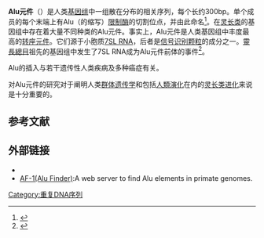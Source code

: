 '''Alu元件'''（{{lang-en|Alu element}}）是人类[[基因组|基因组]]中一组散在分布的相关序列，每个长约300bp。单个成员的每个末端上有Alu（{{le|藤黄节杆菌|Arthrobacter luteus}}的缩写）[[限制酶|限制酶]]的切割位点，并由此命名<ref>{{cite journal|author= Schmid CW, Deininger PL| title=Sequence organization of the human genome| journal=Cell | year=1975 | volume=6|pages=345–358| doi=10.1016/0092-8674(75)90184-1| pmid=1052772 }}</ref>。在[[灵长类|灵长类]]的基因组中存在着大量不同种类的Alu元件。事实上，Alu元件是人类基因组中丰度最高的[[转座元件|转座元件]]。它们源于小胞质[[7SL_RNA|7SL RNA]]，后者是[[信号识别颗粒|信号识别颗粒]]的成分之一。[[靈長總目|靈長總目]]祖先的基因组中发生了7SL RNA成为Alu元件前体的事件<ref>{{cite journal |author=Kriegs JO, Churakov G, Jurka J, Brosius J, Schmitz J |title=Evolutionary history of 7SL RNA-derived SINEs in Supraprimates |journal=Trends Genet. |volume=23 |issue=4 |pages=158–61 |date=April 2007 |pmid=17307271 |doi=10.1016/j.tig.2007.02.002 |url=http://zmbe2.uni-muenster.de/expath/articles/31_Kriegs_TiG.pdf |deadurl=yes |archiveurl=https://web.archive.org/web/20070803072737/http://zmbe2.uni-muenster.de/expath/articles/31_Kriegs_TiG.pdf |archivedate=2007-08-03 |access-date=2014-03-09 }}</ref>。

Alu的插入与若干遗传性人类疾病及多种癌症有关。

对Alu元件的研究对于阐明人类[[群体遗传学|群体遗传学]]和包括[[人類演化|人類演化]]在内的[[灵长类|灵长类]][[进化|进化]]来说是十分重要的。

==参考文献==
{{reflist}}
==外部链接==
* {{MeshName|Alu+Repetitive+Sequences}}
* [https://web.archive.org/web/20090324104212/http://software.iiar.res.in/af1/ AF-1(Alu Finder)]:A web server to find Alu elements in primate genomes.
{{重复序列}}

[[Category:重复DNA序列|Category:重复DNA序列]]